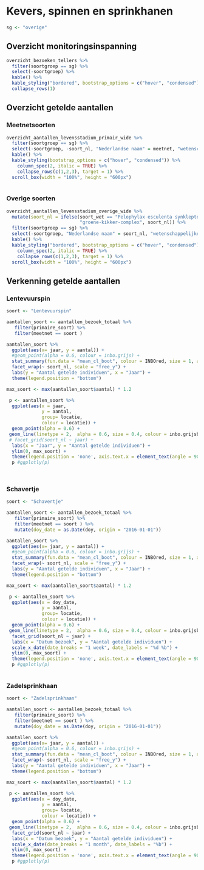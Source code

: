 # Kevers, spinnen en sprinkhanen

```r
sg <- "overige"
```

## Overzicht monitoringsinspanning

```r

overzicht_bezoeken_tellers %>%
  filter(soortgroep == sg) %>%
  select(-soortgroep) %>%
  kable() %>%
  kable_styling("bordered", bootstrap_options = c("hover", "condensed")) %>%
  collapse_rows(1)

```

## Overzicht getelde aantallen {.tabset}

### Meetnetsoorten

```r

overzicht_aantallen_levensstadium_primair_wide %>%
  filter(soortgroep == sg) %>%
  select(-soortgroep, -soort_nl, "Nederlandse naam" = meetnet, "wetenschappelijke naam" = soort_wet) %>%
  kable() %>%
  kable_styling(bootstrap_options = c("hover", "condensed")) %>%
    column_spec(2, italic = TRUE) %>%
    collapse_rows(c(1,2,3), target = 1) %>%
  scroll_box(width = "100%", height = "600px")
  
```

### Overige soorten

```r
overzicht_aantallen_levensstadium_overige_wide %>%
  mutate(soort_nl = ifelse(soort_wet == "Pelophylax esculenta synklepton",
                           "groene-kikker-complex", soort_nl)) %>%
  filter(soortgroep == sg) %>%
  select(-soortgroep, "Nederlandse naam" = soort_nl, "wetenschappelijke naam" = soort_wet) %>%
  kable() %>%
  kable_styling("bordered", bootstrap_options = c("hover", "condensed")) %>%
    column_spec(2, italic = TRUE) %>%
    collapse_rows(c(1,2,3), target = 1) %>%
  scroll_box(width = "100%", height = "600px")
```

## Verkenning getelde aantallen {.tabset}

### Lentevuurspin

```r
soort <- "Lentevuurspin"

```

```r
aantallen_soort <- aantallen_bezoek_totaal %>%
   filter(primaire_soort) %>%
   filter(meetnet == soort ) 

aantallen_soort %>%
  ggplot(aes(x= jaar, y = aantal)) +  
  #geom_point(alpha = 0.6, colour = inbo.grijs) +
  stat_summary(fun.data = "mean_cl_boot", colour = INBOred, size = 1, alpha = 0.8) +
  facet_wrap(~ soort_nl, scale = "free_y") +
  labs(y = "Aantal getelde individuen", x = "Jaar") +
  theme(legend.position = "bottom") 

```

```r



max_soort <- max(aantallen_soort$aantal) * 1.2

 p <- aantallen_soort %>%
  ggplot(aes(x = jaar, 
             y = aantal,
             group= locatie, 
             colour = locatie)) + 
  geom_point(alpha = 0.6) +  
 geom_line(linetype = 2,  alpha = 0.6, size = 0.4, colour = inbo.grijsblauw)  + 
 # facet_grid(soort_nl ~ jaar) +
  labs(x = "Jaar", y = "Aantal getelde individuen") + 
  ylim(0, max_soort) + 
  theme(legend.position = 'none', axis.text.x = element_text(angle = 90))
  p #ggplotly(p) 

 
```

### Schavertje

```r
soort <- "Schavertje"

```

```r

aantallen_soort <- aantallen_bezoek_totaal %>%
   filter(primaire_soort) %>%
   filter(meetnet == soort ) %>%
   mutate(doy_date = as.Date(doy, origin = "2016-01-01"))

aantallen_soort %>%
  ggplot(aes(x= jaar, y = aantal)) +  
  #geom_point(alpha = 0.6, colour = inbo.grijs) +
  stat_summary(fun.data = "mean_cl_boot", colour = INBOred, size = 1, alpha = 0.8) +
  facet_wrap(~ soort_nl, scale = "free_y") +
  labs(y = "Aantal getelde individuen", x = "Jaar") +
  theme(legend.position = "bottom") 

```

```r



max_soort <- max(aantallen_soort$aantal) * 1.2

 p <- aantallen_soort %>%
  ggplot(aes(x = doy_date, 
             y = aantal,
             group= locatie, 
             colour = locatie)) + 
  geom_point(alpha = 0.6) +  
 geom_line(linetype = 2,  alpha = 0.6, size = 0.4, colour = inbo.grijsblauw)  + 
  facet_grid(soort_nl ~ jaar) +
  labs(x = "Datum bezoek", y = "Aantal getelde individuen") + 
  scale_x_date(date_breaks = "1 week", date_labels = "%d %b") +
  ylim(0, max_soort) + 
  theme(legend.position = 'none', axis.text.x = element_text(angle = 90))
  p #ggplotly(p) 
 
```



### Zadelsprinkhaan

```r
soort <- "Zadelsprinkhaan"

```

```r

aantallen_soort <- aantallen_bezoek_totaal %>%
   filter(primaire_soort) %>%
   filter(meetnet == soort ) %>%
   mutate(doy_date = as.Date(doy, origin = "2016-01-01"))

aantallen_soort %>%
  ggplot(aes(x= jaar, y = aantal)) +  
  #geom_point(alpha = 0.6, colour = inbo.grijs) +
  stat_summary(fun.data = "mean_cl_boot", colour = INBOred, size = 1, alpha = 0.8) +
  facet_wrap(~ soort_nl, scale = "free_y") +
  labs(y = "Aantal getelde individuen", x = "Jaar") +
  theme(legend.position = "bottom") 

```

```r



max_soort <- max(aantallen_soort$aantal) * 1.2

 p <- aantallen_soort %>%
  ggplot(aes(x = doy_date, 
             y = aantal,
             group= locatie, 
             colour = locatie)) + 
  geom_point(alpha = 0.6) +  
 geom_line(linetype = 2,  alpha = 0.6, size = 0.4, colour = inbo.grijsblauw)  + 
  facet_grid(soort_nl ~ jaar) +
  labs(x = "Datum bezoek", y = "Aantal getelde individuen") + 
  scale_x_date(date_breaks = "1 month", date_labels = "%b") +
  ylim(0, max_soort) + 
  theme(legend.position = 'none', axis.text.x = element_text(angle = 90))
  p #ggplotly(p) 
 
```




